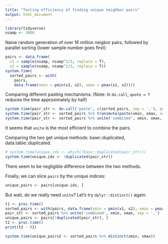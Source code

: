 ```yaml
---
title: "Testing efficiency of finding unique neighbor pairs"
output: html_document
---
```

```r
library(tidyverse)
nsamp <- 3000
```

Naive random generation of over 16 million neigbor pairs, followed by parallel sorting (lower sample number goes first):

```r
pairs <- data.frame(
  x1 = sample(nsamp, nsamp^2/3, replace = T),
  x2 = sample(nsamp, nsamp^2/3, replace = T))
system.time(
  sorted_pairs <- with(
    pairs, 
    data.frame(xmin = pmin(x1, x2), xmax = pmax(x1, x2))))
```

Comparing different pasting mechanisms: (Note: in `do.call`, `quote = T` reduces the time approximately by half)

```r
system.time(pair_str <- do.call('paste', c(sorted_pairs, sep = ','), quote = TRUE))
system.time(pair_str <- sorted_pairs %>% transmute(paste(xmin, xmax, sep = ',')))
system.time(pair_str <- sorted_pairs %>% unite('combined', xmin, xmax, sep = ','))
```

It seems that `unite` is the most efficient to combine the pairs.

Comparing the two get unique methods: base::duplicated, data.table::duplicated.

```r
# system.time(unique.idx <- which(!base::duplicated(pair_str)))
system.time(unique.idx <- !duplicated(pair_str))
```

There seem to be negligible difference between the two methods.


Finally, we can slice `pairs` by the unique indices:

```r
unique_pairs <- pairs[unique.idx, ]
```


But wait, do we really need `unite`? Let's try `dplyr::distinct()` again:

```r
t1 <- proc.time()
sorted_pairs <- with(pairs, data.frame(xmin = pmin(x1, x2), xmax = pmax(x1, x2)))
pair_str <- sorted_pairs %>% unite('combined', xmin, xmax, sep = ',')
unique_pairs <- pairs[!duplicated(pair_str), ]
t2 <- proc.time()
print(t2 - t1)
```


```r
system.time(unique_pairs2 <- sorted_pairs %>% distinct(xmin, xmax))
```

